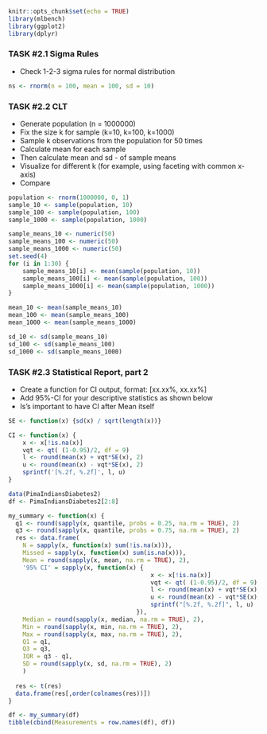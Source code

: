 ```r
knitr::opts_chunk$set(echo = TRUE)
library(mlbench)
library(ggplot2)
library(dplyr)
```

### TASK #2.1 Sigma Rules
- Check 1-2-3 sigma rules for normal distribution

```r
ns <- rnorm(n = 100, mean = 100, sd = 10)
```

### TASK #2.2 CLT
- Generate population (n = 1000000)
- Fix the size k for sample (k=10, k=100, k=1000)
- Sample k observations from the population for 50 times
- Calculate mean for each sample
- Then calculate mean and sd - of sample means
- Visualize for different k (for example, using faceting with common x-axis)
- Compare

```r
population <- rnorm(1000000, 0, 1)
sample_10 <- sample(population, 10)
sample_100 <- sample(population, 100)
sample_1000 <- sample(population, 1000)

sample_means_10 <- numeric(50)
sample_means_100 <- numeric(50)
sample_means_1000 <- numeric(50)
set.seed(4)
for (i in 1:30) {
    sample_means_10[i] <- mean(sample(population, 10))
    sample_means_100[i] <- mean(sample(population, 100))
    sample_means_1000[i] <- mean(sample(population, 1000))
}

mean_10 <- mean(sample_means_10)
mean_100 <- mean(sample_means_100)
mean_1000 <- mean(sample_means_1000)

sd_10 <- sd(sample_means_10)
sd_100 <- sd(sample_means_100)
sd_1000 <- sd(sample_means_1000)
```

### TASK #2.3 Statistical Report, part 2
- Create a function for CI output, format: [xx.xx%, xx.xx%]
- Add 95%-CI for your descriptive statistics as shown below
- Is's important to have CI after Mean itself

```r
SE <- function(x) {sd(x) / sqrt(length(x))}

CI <- function(x) {
    x <- x[!is.na(x)]
    vqt <- qt( (1-0.95)/2, df = 9)
    l <- round(mean(x) + vqt*SE(x), 2)
    u <- round(mean(x) - vqt*SE(x), 2)
    sprintf('[%.2f, %.2f]', l, u)
}
```

```r
data(PimaIndiansDiabetes2)
df <- PimaIndiansDiabetes2[2:8]

my_summary <- function(x) {
  q1 <- round(sapply(x, quantile, probs = 0.25, na.rm = TRUE), 2)
  q3 <- round(sapply(x, quantile, probs = 0.75, na.rm = TRUE), 2)
  res <- data.frame(
    N = sapply(x, function(x) sum(!is.na(x))),
    Missed = sapply(x, function(x) sum(is.na(x))),
    Mean = round(sapply(x, mean, na.rm = TRUE), 2), 
    '95% CI' = sapply(x, function(x) {
                                        x <- x[!is.na(x)]
                                        vqt <- qt( (1-0.95)/2, df = 9)
                                        l <- round(mean(x) + vqt*SE(x), 2)
                                        u <- round(mean(x) - vqt*SE(x), 2)
                                        sprintf("[%.2f, %.2f]", l, u)
                                    }),
    Median = round(sapply(x, median, na.rm = TRUE), 2),
    Min = round(sapply(x, min, na.rm = TRUE), 2),
    Max = round(sapply(x, max, na.rm = TRUE), 2),
    Q1 = q1,
    Q3 = q3,
    IQR = q3 - q1,
    SD = round(sapply(x, sd, na.rm = TRUE), 2)
    )
  
  res <- t(res)
  data.frame(res[,order(colnames(res))])
}

df <- my_summary(df)
tibble(cbind(Measurements = row.names(df), df))
```